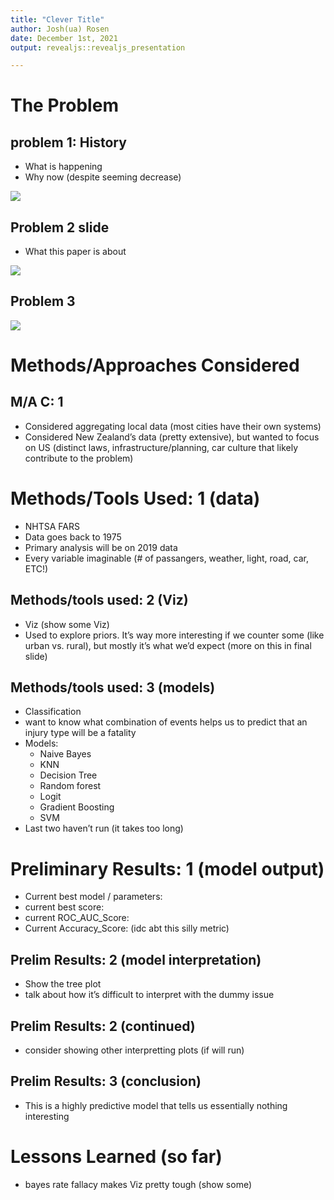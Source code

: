 ---
title: "Clever Title"
author: Josh(ua) Rosen
date: December 1st, 2021
output: revealjs::revealjs_presentation

---

# The Problem

## problem 1: History

- What is happening
- Why now (despite seeming decrease)


![](D:/Pictures/fatal_by_year.PNG)

## Problem 2 slide

- What this paper is about 

![](D:/Downloads/total_test_plot.png)

## Problem 3
![](D:/Downloads/adjust_test_plot.png)

# Methods/Approaches Considered 

## M/A C: 1

- Considered aggregating local data (most cities have their own systems)
- Considered New Zealand's data (pretty extensive), but wanted to focus on US (distinct laws, infrastructure/planning, car culture that likely contribute to the problem)

# Methods/Tools Used: 1 (data)

- NHTSA FARS 
- Data goes back to 1975
- Primary analysis will be on 2019 data
- Every variable imaginable (# of passangers, weather, light, road, car, ETC!)

## Methods/tools used: 2 (Viz)

- Viz (show some Viz)
- Used to explore priors. It's way more interesting if we counter some (like urban vs. rural), but mostly it's what we'd expect (more on this in final slide)

## Methods/tools used: 3 (models)

- Classification
- want to know what combination of events helps us to predict that an injury type will be a fatality
- Models:
  - Naive Bayes
  - KNN
  - Decision Tree
  - Random forest
  - Logit
  - Gradient Boosting
  - SVM
- Last two haven't run (it takes too long)

# Preliminary Results: 1 (model output)

- Current best model / parameters:
- current best score:
- current ROC_AUC_Score:
- Current Accuracy_Score: (idc abt this silly metric)

## Prelim Results: 2 (model interpretation)

- Show the tree plot
- talk about how it's difficult to interpret with the dummy issue

## Prelim Results: 2 (continued)

- consider showing other interpretting plots (if will run)

## Prelim Results: 3 (conclusion)

- This is a highly predictive model that tells us essentially nothing interesting

# Lessons Learned (so far)

- bayes rate fallacy makes Viz pretty tough (show some)



